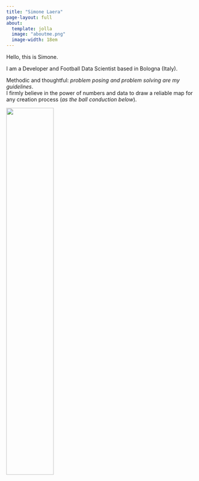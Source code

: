 ```yaml
---
title: "Simone Laera"
page-layout: full
about:
  template: jolla
  image: "aboutme.png" 
  image-width: 18em
---
```


Hello, this is Simone.

I am a Developer and Football Data Scientist based in Bologna (Italy). 

Methodic and thoughtful: *problem posing and problem solving are my guidelines*. \
I firmly believe in the power of numbers and data to draw a reliable map for any creation process (*as the ball conduction below*). 

![](viz\MilanAtalanta_GoalTheo_Dang.gif){width=50%}